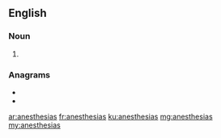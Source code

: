 ==English==

===Noun===
{{head|en|noun plural form}}

# {{plural of|anesthesia|lang=en}}

===Anagrams===
* {{l|en|anæsthesis}}
* {{l|en|sea shanties}}

[[ar:anesthesias]]
[[fr:anesthesias]]
[[ku:anesthesias]]
[[mg:anesthesias]]
[[my:anesthesias]]